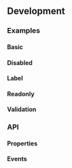 
## Development

### Examples

#### Basic

<Playground name="date-input" height="28rem"></Playground>

#### Disabled

<Playground name="date-input-disabled"></Playground>

#### Label

<Playground name="date-input-label" height="28rem"></Playground>

#### Readonly

<Playground name="date-input-readonly"></Playground>

#### Validation

<Playground name="date-input-validation" height="40rem"></Playground>

### API

#### Properties

<Props />

#### Events

<Events />
